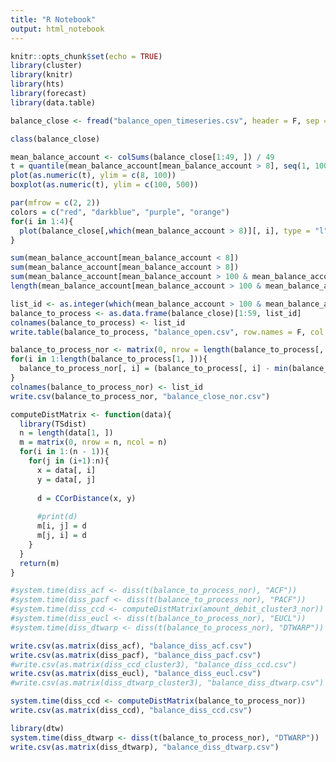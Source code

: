 ```yaml
---
title: "R Notebook"
output: html_notebook
---
```



```r
knitr::opts_chunk$set(echo = TRUE)
library(cluster)
library(knitr)
library(hts)
library(forecast)
library(data.table)
```

```r
balance_close <- fread("balance_open_timeseries.csv", header = F, sep = ",")
```

```r
class(balance_close)
```

```r
mean_balance_account <- colSums(balance_close[1:49, ]) / 49
t = quantile(mean_balance_account[mean_balance_account > 8], seq(1, 100, 1) / 100)
plot(as.numeric(t), ylim = c(8, 100))
boxplot(as.numeric(t), ylim = c(100, 500))
```

```r
par(mfrow = c(2, 2))
colors = c("red", "darkblue", "purple", "orange")
for(i in 1:4){
  plot(balance_close[,which(mean_balance_account > 8)][, i], type = "l", ylab = "SO DU(TRIEU)", xlab = "THANG", col = colors[i])
}
```

```r
sum(mean_balance_account[mean_balance_account < 8])
sum(mean_balance_account[mean_balance_account > 8])
sum(mean_balance_account[mean_balance_account > 100 & mean_balance_account < 1e5]) / sum(mean_balance_account)
length(mean_balance_account[mean_balance_account > 100 & mean_balance_account < 1e5])
```

```r
list_id <- as.integer(which(mean_balance_account > 100 & mean_balance_account < 1e5))
balance_to_process <- as.data.frame(balance_close)[1:59, list_id]
colnames(balance_to_process) <- list_id
write.table(balance_to_process, "balance_open.csv", row.names = F, col.names = F)

balance_to_process_nor <- matrix(0, nrow = length(balance_to_process[, 1]), ncol = length(balance_to_process[1, ]))
for(i in 1:length(balance_to_process[1, ])){
  balance_to_process_nor[, i] = (balance_to_process[, i] - min(balance_to_process[, i])) / (max(balance_to_process[, i]) - min(balance_to_process[, i]))
}
colnames(balance_to_process_nor) <- list_id
write.csv(balance_to_process_nor, "balance_close_nor.csv")
```


```r
computeDistMatrix <- function(data){
  library(TSdist)
  n = length(data[1, ])
  m = matrix(0, nrow = n, ncol = n)
  for(i in 1:(n - 1)){
    for(j in (i+1):n){
      x = data[, i]
      y = data[, j]
     
      d = CCorDistance(x, y)
      
      #print(d)
      m[i, j] = d
      m[j, i] = d
    }
  }
  return(m)
}

#system.time(diss_acf <- diss(t(balance_to_process_nor), "ACF"))
#system.time(diss_pacf <- diss(t(balance_to_process_nor), "PACF"))
#system.time(diss_ccd <- computeDistMatrix(amount_debit_cluster3_nor))
#system.time(diss_eucl <- diss(t(balance_to_process_nor), "EUCL"))
#system.time(diss_dtwarp <- diss(t(balance_to_process_nor), "DTWARP"))

write.csv(as.matrix(diss_acf), "balance_diss_acf.csv")
write.csv(as.matrix(diss_pacf), "balance_diss_pacf.csv")
#write.csv(as.matrix(diss_ccd_cluster3), "balance_diss_ccd.csv")
write.csv(as.matrix(diss_eucl), "balance_diss_eucl.csv")
#write.csv(as.matrix(diss_dtwarp_cluster3), "balance_diss_dtwarp.csv")
```


```r
system.time(diss_ccd <- computeDistMatrix(balance_to_process_nor))
write.csv(as.matrix(diss_ccd), "balance_diss_ccd.csv")

library(dtw)
system.time(diss_dtwarp <- diss(t(balance_to_process_nor), "DTWARP"))
write.csv(as.matrix(diss_dtwarp), "balance_diss_dtwarp.csv")
```